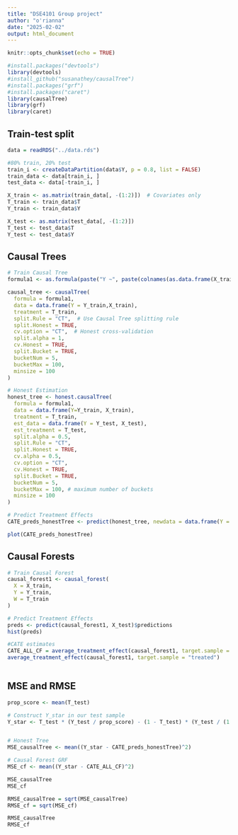 ---
title: "DSE4101 Group project"
author: "o'rianna"
date: "2025-02-02"
output: html_document
---

```{r setup, include=FALSE}
knitr::opts_chunk$set(echo = TRUE)
```

```{r}
#install.packages("devtools")
library(devtools) 
#install_github("susanathey/causalTree")
#install.packages("grf")
#install.packages("caret")
library(causalTree) 
library(grf)
library(caret)
```

## Train-test split
```{r}
data = readRDS("../data.rds")

#80% train, 20% test
train_i <- createDataPartition(data$Y, p = 0.8, list = FALSE)
train_data <- data[train_i, ]
test_data <- data[-train_i, ]

X_train <- as.matrix(train_data[, -(1:2)])  # Covariates only
T_train <- train_data$T
Y_train <- train_data$Y

X_test <- as.matrix(test_data[, -(1:2)])
T_test <- test_data$T
Y_test <- test_data$Y

```

## Causal Trees

```{r}
# Train Causal Tree
formula1 <- as.formula(paste("Y ~", paste(colnames(as.data.frame(X_train)), collapse = ' + ')))

causal_tree <- causalTree(
  formula = formula1,
  data = data.frame(Y = Y_train,X_train),
  treatment = T_train,
  split.Rule = "CT",  # Use Causal Tree splitting rule
  split.Honest = TRUE,
  cv.option = "CT",  # Honest cross-validation
  split.alpha = 1, 
  cv.Honest = TRUE,
  split.Bucket = TRUE,
  bucketNum = 5,
  bucketMax = 100,
  minsize = 100
)

# Honest Estimation
honest_tree <- honest.causalTree(
  formula = formula1,
  data = data.frame(Y=Y_train, X_train),
  treatment = T_train,
  est_data = data.frame(Y = Y_test, X_test),
  est_treatment = T_test,  
  split.alpha = 0.5,
  split.Rule = "CT",
  split.Honest = TRUE,
  cv.alpha = 0.5,
  cv.option = "CT",
  cv.Honest = TRUE,
  split.Bucket = TRUE,
  bucketNum = 5,
  bucketMax = 100, # maximum number of buckets
  minsize = 100
)

# Predict Treatment Effects
CATE_preds_honestTree <- predict(honest_tree, newdata = data.frame(Y = Y_test, X_test), type = "vector")

plot(CATE_preds_honestTree)
```


## Causal Forests

```{r}
# Train Causal Forest
causal_forest1 <- causal_forest(
  X = X_train, 
  Y = Y_train, 
  W = T_train
)

# Predict Treatment Effects
preds <- predict(causal_forest1, X_test)$predictions
hist(preds)

#CATE estimates
CATE_ALL_CF = average_treatment_effect(causal_forest1, target.sample = "all")
average_treatment_effect(causal_forest1, target.sample = "treated")
                                     

```

## MSE and RMSE

```{r}
prop_score <- mean(T_test)

# Construct Y_star in our test sample
Y_star <- T_test * (Y_test / prop_score) - (1 - T_test) * (Y_test / (1 - prop_score))


# Honest Tree
MSE_causalTree <- mean((Y_star - CATE_preds_honestTree)^2)

# Causal Forest GRF
MSE_cf <- mean((Y_star - CATE_ALL_CF)^2)

MSE_causalTree
MSE_cf

RMSE_causalTree = sqrt(MSE_causalTree)
RMSE_cf = sqrt(MSE_cf)

RMSE_causalTree
RMSE_cf
```



